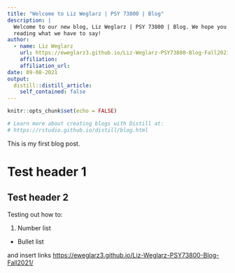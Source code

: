 ```yaml
---
title: "Welcome to Liz Weglarz | PSY 73800 | Blog"
description: |
  Welcome to our new blog, Liz Weglarz | PSY 73800 | Blog. We hope you enjoy 
  reading what we have to say!
author:
  - name: Liz Weglarz 
    url: https://eweglarz3.github.io/Liz-Weglarz-PSY73800-Blog-Fall2021/
    affiliation: 
    affiliation_url: 
date: 09-08-2021
output:
  distill::distill_article:
    self_contained: false
---
```


```r
knitr::opts_chunk$set(echo = FALSE)

# Learn more about creating blogs with Distill at:
# https://rstudio.github.io/distill/blog.html

```


This is my first blog post. 

# Test header 1 

## Test header 2 

Testing out how to:

1. Number list 

- Bullet list 

and insert links <https://eweglarz3.github.io/Liz-Weglarz-PSY73800-Blog-Fall2021/>

